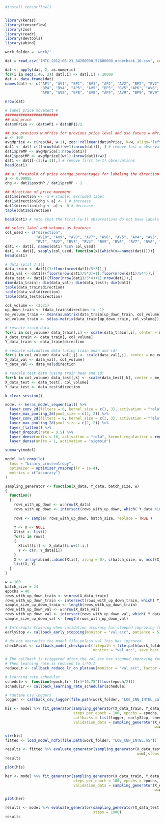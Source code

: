 
```r
#install_tensorflow()


library(keras)
library(tensorflow)
library(zoo)
library(readr)
library(devtools)
library(abind)
```

```r
work_folder = 'work/'

dat = read_csv('INTC_2012-06-21_34200000_57600000_orderbook_10.csv', col_names = F)

dat <- apply(dat, 2, as.numeric)
for(i in seq(1,40, 2)) dat[,i] <- dat[,i] / 10000
dat <- data.frame(dat)
names(dat) <- c("AP1", "AV1", "BP1", "BV1", "AP2", "AV2", "BP2", "BV2", "AP3", "AV3", "BP3", "BV3", "AP4", "AV4",
                "BP4", "BV4", "AP5", "AV5", "BP5", "BV5","AP6", "AV6", "BP6", "BV6", "AP7", "AV7", "BP7", "BV7",
                "AP8", "AV8", "BP8", "BV8", "AP9", "AV9", "BP9", "BV9", "AP10", "AV10", "BP10", "BV10")

nrow(dat)
```

```r
# label price movement #
########################
## mid price
dat$mPrice <- (dat$AP1 + dat$BP1)/2

## use previous w mPrice for previous price level and use future w mPrice for future price level to detect price movements
w <- 100
avgMprice <- c(rep(NA, w-1), zoo::rollmean(dat$mPrice, k=w, align="left"))
dat1 <- dat[-c(((nrow(dat)-w+1):nrow(dat))), ] # remove last w observations
dat1$preMP <- avgMprice[1:nrow(dat1)]
dat1$postMP <- avgMprice[(w+1):(nrow(dat1)+w)]
dat1 <- dat1[-(1:(w-1)),] # remove first (w-1) observations
head(dat1)

## a: threshold of price change percentages for labeling the direction
a <- 0.00005
chg <- dat1$postMP / dat1$preMP - 1

## direction of price movement
dat1$direction <- -1 # stable, excluded label
dat1$direction[chg > a] <- 1 # increase
dat1$direction[chg < -a] <- 0 # decrease
table(dat1$direction)

head(dat1) # note that the first (w-1) observations do not have labels

## select label and volumes as features
col_used <- c("direction", 
              "AV10", "AV9", "AV8", "AV7", "AV6", "AV5", "AV4", "AV3", "AV2", "AV1",
              "BV1", "BV2", "BV3", "BV4", "BV5", "BV6", "BV7", "BV8", "BV9", "BV10")
dat1 <- dat1[, names(dat1) %in% col_used]
dat1 <- dat1[, sapply(col_used, function(x){which(x==names(dat1))})]
head(dat1)
```

```r
# data split 3|1|1
data_train <- dat1[(1:floor(nrow(dat1)/5*3)),]
data_val <- dat1[((floor(nrow(dat1)/5*3)+1):floor(nrow(dat1)/5*4)),]
data_test <- dat1[((floor(nrow(dat1)/5*4)+1):nrow(dat1)),]
dim(data_train); dim(data_val); dim(data_test); dim(dat1)
table(data_train$direction)
table(data_val$direction)
table(data_test$direction)

col_volume <- (2:21)
up_down_train <- (data_train$direction != -1)
me_volume_train <- mean(as.matrix(data_train[up_down_train, col_volume]))  # <----------------- try log
sd_volume_train <- sd(as.matrix(data_train[up_down_train, col_volume]))
```

```r
# rescale train data
for(i in col_volume) data_train[,i] <- scale(data_train[,i], center = me_volume_train, scale = sd_volume_train)
X_data_train <- data_train[, col_volume]
Y_data_train <- data_train$direction

# rescale validation data (using train mean and sd)
for(j in col_volume) data_val[,j] <- scale(data_val[,j], center = me_volume_train, scale = sd_volume_train)
X_data_val <- data_val[, col_volume]
Y_data_val <- data_val$direction

# rescale test data (using train mean and sd)
for(k in col_volume) data_test[,k] <- scale(data_test[,k], center = me_volume_train, scale = sd_volume_train)
X_data_test <- data_test[, col_volume]
Y_data_test <- data_test$direction
```

```r
k_clear_session()

model <- keras_model_sequential() %>% 
  layer_conv_2d(filters = 6, kernel_size = c(3, 3), activation = "relu", input_shape = c(100, 20, 1)) %>% 
  layer_max_pooling_2d(pool_size = c(2, 2)) %>% 
  layer_conv_2d(filters = 8, kernel_size = c(3, 3), activation = "relu") %>% 
  layer_max_pooling_2d(pool_size = c(2, 2)) %>% 
  layer_flatten() %>% 
  layer_dropout(rate = 0.5) %>%
  layer_dense(units = 16, activation = "relu", kernel_regularizer = regularizer_l1(0.001)) %>% 
  layer_dense(units = 1, activation = "sigmoid")

summary(model)

model %>% compile(
  loss = "binary_crossentropy",
  optimizer = optimizer_rmsprop(lr = 1e-4),
  metrics = c("accuracy") 
)
```

```r
sampling_generator <- function(X_data, Y_data, batch_size, w)
{
  function()
  {
    rows_with_up_down <- w:nrow(X_data)
    rows_with_up_down <- intersect(rows_with_up_down, which( Y_data %in% c(0,1)))  # only use labels 0 and 1
    
    rows <- sample( rows_with_up_down, batch_size, replace = TRUE )
    
    Y <- X <- NULL
    Xlist <- list()
    for(i in rows)
    {
      Xlist[[i]] <- X_data[(i-w+1):i,] 
      Y <- c(Y, Y_data[i])
    }
    X <- array(abind::abind(Xlist, along = 0), c(batch_size, w, ncol(X_data), 1)) # add one axis of dimension of 1
    list(X, Y)
  }
}
```

```r
w = 100
batch_size = 24
epochs = 40
rows_with_up_down_train <- w:nrow(X_data_train)
rows_with_up_down_train <- intersect(rows_with_up_down_train, which( Y_data_train %in% c(0,1)))  # only use labels 0 and 1
sample_size_up_down_train <- length(rows_with_up_down_train)
rows_with_up_down_val <- w:nrow(X_data_val)
rows_with_up_down_val <- intersect(rows_with_up_down_val, which( Y_data_val %in% c(0,1)))  # only use labels 0 and 1
sample_size_up_down_val <- length(rows_with_up_down_val)
```

```r
# Interrupts training when validation accuracy has stopped improving for more than 5 epoch
earlyStop <- callback_early_stopping(monitor = "val_acc", patience = 5)

# do not overwrite the model file unless val_loss has improved
checkPoint <- callback_model_checkpoint(filepath = file.path(work_folder, "LOB_CNN_INTEL.h5"),
                                        monitor = "val_acc", save_best_only = TRUE)

# The callback is triggered after the val_acc has stopped improving for 4 epochs
# Then learning rate is reduced to lr*0.1
reduceLr <- callback_reduce_lr_on_plateau(monitor = "val_acc", factor = 0.1, patience = 4)

# learning rate scheduler
schedule <- function(epoch,lr) (lr)*(0.75^(floor(epoch/2)))
schedulLr <- callback_learning_rate_scheduler(schedule)

# runtime csv loggers
logger <- callback_csv_logger(file.path(work_folder, "LOB_CNN_INTEL_callback.csv"))
```

```r
his <- model %>% fit_generator(sampling_generator(X_data_train, Y_data_train, batch_size = batch_size, w=w),
                               steps_per_epoch = 100, epochs = epochs,
                               callbacks = list(logger, earlyStop, checkPoint, reduceLr),
                               validation_data = sampling_generator(X_data_val, Y_data_val, batch_size = batch_size,
                                                                    w=w), validation_steps = 100)

str(his)
fitted <- load_model_hdf5(file.path(work_folder, "LOB_CNN_INTEL.h5"))

results <- fitted %>% evaluate_generator(sampling_generator(X_data_test, Y_data_test, batch_size = batch_size,
                                                            w=w),steps = 1000)
results
```

```r
plot(his)
```

```r
her <- model %>% fit_generator(sampling_generator(X_data_train, Y_data_train, batch_size = batch_size, w=w),
                               steps_per_epoch = 100, epochs = epochs,
                               validation_data = sampling_generator(X_data_val, Y_data_val, batch_size = batch_size,
                                                                    w=w),validation_steps = 100)

plot(her)

results <- model %>% evaluate_generator(sampling_generator(X_data_test, Y_data_test, batch_size = batch_size, w=w), 
                                        steps = 1000)
results
```

